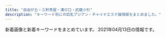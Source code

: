 ```yaml
---
title: "自由が丘・三軒茶屋・溝の口・武蔵小杉"
description: "キーワード別にの巨乳アジアン・チャイナエステ嬢情報をまとめました。"
---
```


新着画像と新着キーワードをまとめています。
2021年04月13日の情報です。

<DmmAffiliateIns />
<KeywordTable
  shops={
    [
    {
        "img_links": [
            "http://www.miyuki.es-relax.info/images/sp02.jpg",
            "http://www.miyuki.es-relax.info/images/sp03.jpg",
            "http://www.miyuki.es-relax.info/gals/yuki1.jpg",
            "http://www.miyuki.es-relax.info/gals/nana1.jpg",
            "http://www.miyuki.es-relax.info/images/kp01.jpg",
            "http://www.miyuki.es-relax.info/images/sp01.jpg",
            "http://www.miyuki.es-relax.info/images/info3.jpg",
            "http://www.miyuki.es-relax.info/gals/yuri1.jpg",
            "http://www.miyuki.es-relax.info/images/info4.jpg",
            "http://www.miyuki.es-relax.info/images/yoyaku.png",
            "http://www.miyuki.es-relax.info/images/info1.jpg",
            "http://www.miyuki.es-relax.info/images/info2.jpg"
        ],
        "keywords": {},
        "name": "\u30de\u30c3\u30b5\u30fc\u30b8\u306e\u66d9",
        "url": "http://www.miyuki.es-relax.info/",
        "station": "\u5927\u5ca1\u5c71\u99c5"
    },
    {
        "name": "\u5922\u898b\u5802",
        "station": "\u99d2\u6ca2\u5927\u5b66\u99c5\u99d2\u6ca2\u516c\u5712\u53e3",
        "url": "http://esthegt.xyz/ymd/",
        "img_links": [
            "http://esthegt.xyz/ymd/girl/8.jpg",
            "http://esthegt.xyz/ymd/images/call.png",
            "http://esthegt.xyz/ymd/girl/7.jpg",
            "http://esthegt.xyz/ymd/girl/9.jpg",
            "http://esthegt.xyz/ymd/images/button-3.png",
            "http://esthegt.xyz/ymd/images/button-2.png",
            "http://esthegt.xyz/ymd/images/tt.png",
            "http://esthegt.xyz/ymd/images/button-4.png",
            "http://esthegt.xyz/ymd/girl/6.jpg",
            "http://esthegt.xyz/ymd/images/button-6.png",
            "http://esthegt.xyz/ymd/images/button-5.png",
            "http://esthegt.xyz/ymd/girl/10.jpg",
            "http://esthegt.xyz/ymd/images/button-1.png"
        ],
        "keywords": {}
    },
    {
        "url": "http://in-esthe.com/you/",
        "keywords": {},
        "name": "\u60a0",
        "img_links": [
            "http://in-esthe.com/you/images/botton.jpg",
            "http://in-esthe.com/you/images/p-0.jpg",
            "http://cdn.dino-es.com/images/logo/468x60DinoEs.png",
            "http://in-esthe.com/you/images/p-7.jpg",
            "http://in-esthe.com/you/images/p-4.jpg",
            "http://in-esthe.com/you/images/p-10.jpg",
            "http://in-esthe.com/you/images/p-11.jpg",
            "http://in-esthe.com/you/images/r-1.jpg",
            "http://in-esthe.com/you/images/mo.png",
            "http://in-esthe.com/you/images/p-9.jpg",
            "http://in-esthe.com/you/images/r-2.jpg",
            "http://in-esthe.com/you/images/p-8.jpg",
            "http://in-esthe.com/you/images/p-3.jpg",
            "http://in-esthe.com/you/images/p-5.jpg",
            "http://in-esthe.com/you/images/fla.jpg"
        ],
        "station": "\u5b66\u82b8\u5927\u5b66\u99c5\u6771\u53e3"
    },
    {
        "url": "http://ms-shinraku.com/",
        "img_links": [
            "http://ms-shinraku.com/pic/topimg1.jpg",
            "http://ms-shinraku.com/staff/ayumi/01.jpg",
            "http://ms-shinraku.com/img/ttl_staff.png",
            "http://ms-shinraku.com/staff/mari/01.jpg",
            "http://ms-shinraku.com/img/foot.png",
            "http://ms-shinraku.com/staff/momoka/01.jpg",
            "http://ms-shinraku.com/staff/ran/01.jpg",
            "http://ms-shinraku.com/staff/kanako/01.jpg",
            "http://ms-shinraku.com/i/files/homeimg.jpg",
            "http://ms-shinraku.com/staff/yuki/01.jpg",
            "http://ms-shinraku.com/pic/head.jpg",
            "http://ms-shinraku.com/pic/topimg2.jpg"
        ],
        "station": "\u5b66\u82b8\u5927\u5b66\u99c5\u6771\u53e3",
        "name": "\u5fc3\u697d",
        "keywords": {
            "C": 2
        }
    },
    {
        "url": "http://www.es-flower.link/",
        "name": "\u6625\u306e\u604b",
        "img_links": [
            "http://www.es-flower.link/images/6.jpg",
            "http://www.es-flower.link/images/interior_t.jpg",
            "http://www.es-flower.link/sp/images/sys1.jpg",
            "http://www.es-flower.link/sp/images/pc.jpg",
            "http://www.es-flower.link/sp/img/nene1.jpg",
            "http://www.es-flower.link/sp/images/interior_t.jpg",
            "http://www.es-flower.link/images/3.jpg",
            "http://www.es-flower.link/images/7.jpg",
            "http://www.es-flower.link/sp/img/koyuki1.jpg",
            "http://www.es-flower.link/sp/menu/top.jpg",
            "http://www.es-flower.link/sp/images/time.jpg",
            "http://www.es-flower.link/img/koyuki1.jpg",
            "http://www.es-flower.link/sp/images/6.jpg",
            "http://www.es-flower.link/images/rec1.png",
            "http://www.es-flower.link/sp/images/sys3.jpg",
            "http://www.es-flower.link/sp/images/7.jpg",
            "http://www.es-flower.link/sp/images/5.jpg",
            "http://www.es-flower.link/sp/img/mizuki1.jpg",
            "http://www.es-flower.link/sp/images/top.jpg",
            "http://www.es-flower.link/sp/img/yuyu1.jpg",
            "http://www.es-flower.link/images/2.jpg",
            "http://www.es-flower.link/sp/img/yume1.jpg",
            "http://www.es-flower.link/images/4.jpg",
            "http://www.es-flower.link/sp/images/2.jpg",
            "http://www.es-flower.link/images/staff_t.jpg",
            "http://www.es-flower.link/sp/images/footer.jpg",
            "http://www.es-flower.link/images/head.jpg",
            "http://www.es-flower.link/images/sys.png",
            "http://www.es-flower.link/sp/images/tel.jpg",
            "http://www.es-flower.link/sp/images/sys2.jpg",
            "http://www.es-flower.link/sp/images/1.jpg",
            "http://www.es-flower.link/images/sm.jpg",
            "http://www.es-flower.link/img/huyumi1.jpg",
            "http://www.es-flower.link/sp/images/staff_t.jpg",
            "http://www.es-flower.link/sp/images/news.jpg",
            "http://www.es-flower.link/sp/images/int1.jpg",
            "http://www.es-flower.link/sp/images/4.jpg",
            "http://www.es-flower.link/sp/images/3.jpg",
            "http://www.es-flower.link/images/1.jpg",
            "http://www.es-flower.link/img/mizuki1.jpg",
            "http://www.es-flower.link/images/int2.png",
            "http://www.es-flower.link/img/nene1.jpg",
            "http://www.es-flower.link/sp/menu/interior.jpg",
            "http://www.es-flower.link/sp/images/ac1.jpg",
            "http://www.es-flower.link/images/news.jpg",
            "http://www.es-flower.link/sp/img/huyumi1.jpg",
            "http://www.es-flower.link/sp/images/rec1.jpg",
            "http://www.es-flower.link/img/yume1.jpg",
            "http://www.es-flower.link/sp/images/head.png",
            "http://www.es-flower.link/sp/images/newsb.png",
            "http://www.es-flower.link/sp/img/arisa1.jpg",
            "http://www.es-flower.link/images/rec2.jpg",
            "http://www.es-flower.link/img/arisa1.jpg",
            "http://www.es-flower.link/images/5.jpg",
            "http://www.es-flower.link/images/ta.jpg",
            "http://www.es-flower.link/sp/images/sisu.jpg",
            "http://www.es-flower.link/images/info.jpg",
            "http://www.es-flower.link/sp/images/int2.jpg",
            "http://www.es-flower.link/sp/images/rec2.jpg",
            "http://www.es-flower.link/sp/images/sisu_t.jpg",
            "http://www.es-flower.link/img/yuyu1.jpg",
            "http://www.es-flower.link/images/int1.png",
            "http://www.es-flower.link/sp/images/rec3.jpg",
            "http://www.es-flower.link/sp/menu/staff.jpg",
            "http://www.es-flower.link/images/mobile.jpg"
        ],
        "station": "\u81ea\u7531\u304c\u4e18\u99c5\u5317\u53e3",
        "keywords": {}
    },
    {
        "name": "\u898b\u8fd4\u308a\u7f8e\u4eba",
        "station": "\u90fd\u7acb\u5927\u5b66\u99c5",
        "keywords": {
            "88": 2,
            "C": 1,
            "D": 3,
            "87": 2
        },
        "img_links": [
            "http://www.mikaeribijin.esturl.com/images/information.png",
            "http://www.mikaeribijin.esturl.com/images/bj3.png",
            "http://www.mikaeribijin.esturl.com/images/shop/shop03.jpg",
            "http://www.mikaeribijin.esturl.com/files/002.jpg",
            "http://www.mikaeribijin.esturl.com/images/line.jpg",
            "http://www.mikaeribijin.esturl.com/files/003-02.jpg",
            "http://www.mikaeribijin.esturl.com/files/003.jpg",
            "http://www.mikaeribijin.esturl.com/images/top.png",
            "http://www.mikaeribijin.esturl.com/images/mobile.png",
            "http://www.mikaeribijin.esturl.com/images/top_sche.png",
            "http://www.mikaeribijin.esturl.com/images/girl-z2.jpg",
            "http://www.mikaeribijin.esturl.com/files/001.jpg",
            "http://www.mikaeribijin.esturl.com/images/shop/shop04.jpg",
            "http://www.mikaeribijin.esturl.com/images/link_line.png",
            "http://www.mikaeribijin.esturl.com/images/shop/shop01.jpg",
            "http://www.mikaeribijin.esturl.com/files/004-02.jpg",
            "http://www.mikaeribijin.esturl.com/images/shop/shop02.jpg",
            "http://www.mikaeribijin.esturl.com/files/004.jpg",
            "http://www.mikaeribijin.esturl.com/images/girl-z1.jpg",
            "http://www.mikaeribijin.esturl.com/files/002-02.jpg",
            "http://www.mikaeribijin.esturl.com/files/001-02.jpg",
            "http://www.mikaeribijin.esturl.com/images/staff_line.png"
        ],
        "url": "http://www.mikaeribijin.esturl.com/"
    },
    {
        "img_links": [
            "http://www.wqiowaz.site/picture/call.png",
            "http://www.wqiowaz.site/uploads/201008/1-20100Q55522V7.jpg",
            "http://www.wqiowaz.site/uploads/201008/1-20100Q55403531.jpg",
            "http://www.wqiowaz.site/picture/m-head01.jpg",
            "http://www.wqiowaz.site/picture/cam-01.jpg",
            "http://www.wqiowaz.site/uploads/200630/1-200630094K4325.jpg",
            "http://www.wqiowaz.site/uploads/200629/1-200629103104120.jpg",
            "http://www.wqiowaz.site/uploads/201008/1-20100Q5550EL.jpg",
            "http://www.wqiowaz.site/uploads/200914/1-200914164443K1.jpg",
            "http://www.wqiowaz.site/uploads/200629/1-200629103142X4.jpg",
            "http://www.wqiowaz.site/uploads/200914/1-20091416442NT.jpg",
            "http://www.wqiowaz.site/uploads/201008/1-20100Q5541T55.jpg",
            "http://www.wqiowaz.site/picture/foot01.jpg",
            "http://www.wqiowaz.site/uploads/200630/1-200630094H5294.jpg",
            "http://www.wqiowaz.site/picture/m-top003.jpg",
            "http://www.wqiowaz.site/uploads/200629/1-200629103204442.jpg",
            "http://www.wqiowaz.site/picture/m-top004.jpg"
        ],
        "name": "Sweet",
        "url": "http://www.wqiowaz.site/",
        "station": "\u7528\u8cc0\u99c5\u6771\u53e3",
        "keywords": {
            "86": 1,
            "D": 3,
            "F": 4,
            "94": 4,
            "84": 2
        }
    },
    {
        "name": "\u8d64\u30d0\u30e9",
        "keywords": {},
        "station": "\u4e8c\u5b50\u7389\u5ddd\u99c5\u897f\u53e3",
        "url": "http://chishituyop.xyz/",
        "img_links": [
            "http://chishituyop.xyz/style/images/index-miru_03.jpg",
            "http://chishituyop.xyz/style/images/t2.png",
            "http://chishituyop.xyz/uploads/210413/1-210413125542J5.jpg",
            "http://chishituyop.xyz/style/images/nav-sys.jpg",
            "http://chishituyop.xyz/style/images/sys.jpg",
            "http://chishituyop.xyz/style/images/index-miru_18.jpg",
            "http://chishituyop.xyz/uploads/210413/1-21041312560R29.jpg",
            "http://chishituyop.xyz/style/images/t3.png",
            "http://chishituyop.xyz/style/images/nav2-sta.png",
            "http://chishituyop.xyz/uploads/210413/1-21041312562W23.jpg",
            "http://chishituyop.xyz/style/images/index-miru_06.jpg",
            "http://chishituyop.xyz/style/images/t4.jpg",
            "http://chishituyop.xyz/uploads/201229/1-201229152000Y5.jpg",
            "http://chishituyop.xyz/style/images/t6.jpg",
            "http://chishituyop.xyz/style/images/s-bian.png"
        ]
    },
    {
        "name": "JoJo",
        "img_links": [
            "http://www.jojo.mensnv.com/images/slider/01.jpg",
            "http://www.jojo.mensnv.com/files/003.jpg",
            "http://www.jojo.mensnv.com/files/005.jpg",
            "http://www.jojo.mensnv.com/files/006.jpg",
            "http://www.jojo.mensnv.com/files/005-03.jpg",
            "http://www.jojo.mensnv.com/files/003-02.jpg",
            "http://www.jojo.mensnv.com/images/coverGirlParts.png",
            "http://www.jojo.mensnv.com/files/010-02.jpg",
            "http://www.jojo.mensnv.com/files/011-03.jpg",
            "http://www.jojo.mensnv.com/files/010-03.jpg",
            "http://www.jojo.mensnv.com/files/006-02.jpg",
            "http://www.jojo.mensnv.com/files/004-02.jpg",
            "http://www.jojo.mensnv.com/files/014-02.jpg",
            "http://www.jojo.mensnv.com/files/013-02.jpg",
            "http://www.jojo.mensnv.com/files/002-02.jpg",
            "http://www.jojo.mensnv.com/files/009-03.jpg",
            "http://www.jojo.mensnv.com/files/012-02.jpg",
            "http://www.jojo.mensnv.com/files/012.jpg",
            "http://www.jojo.mensnv.com/files/013.jpg",
            "http://www.jojo.mensnv.com/files/001-03.jpg",
            "http://www.jojo.mensnv.com/files/001-02.jpg",
            "http://www.jojo.mensnv.com/files/004-03.jpg",
            "http://www.jojo.mensnv.com/images/slider/03.jpg",
            "http://www.jojo.mensnv.com/files/002-03.jpg",
            "http://www.jojo.mensnv.com/images/mobile.jpg",
            "http://www.jojo.mensnv.com/files/011.jpg",
            "http://www.jojo.mensnv.com/files/004.jpg",
            "http://www.jojo.mensnv.com/files/009.jpg",
            "http://www.jojo.mensnv.com/files/010.jpg",
            "http://www.jojo.mensnv.com/files/014.jpg",
            "http://www.jojo.mensnv.com/files/006-03.jpg",
            "http://www.jojo.mensnv.com/images/tel.png",
            "http://www.jojo.mensnv.com/files/003-03.jpg",
            "http://www.jojo.mensnv.com/files/011-02.jpg",
            "http://www.jojo.mensnv.com/files/013-03.jpg",
            "http://www.jojo.mensnv.com/images/backlistbtn.png",
            "http://www.jojo.mensnv.com/files/007-03.jpg",
            "http://www.jojo.mensnv.com/files/014-03.jpg",
            "http://www.jojo.mensnv.com/images/slider/02.jpg",
            "http://www.jojo.mensnv.com/files/009-02.jpg",
            "http://www.jojo.mensnv.com/files/002.jpg",
            "http://www.jojo.mensnv.com/files/005-02.jpg",
            "http://www.jojo.mensnv.com/files/007-02.jpg",
            "http://www.jojo.mensnv.com/files/012-03.jpg",
            "http://www.jojo.mensnv.com/files/007.jpg",
            "http://www.jojo.mensnv.com/files/001.jpg",
            "http://www.jojo.mensnv.com/images/showCover.png"
        ],
        "station": "\u4e09\u8ed2\u8336\u5c4b\u99c5\u5357\u53e3",
        "url": "http://www.jojo.mensnv.com/",
        "keywords": {
            "84": 6,
            "86": 12,
            "88": 3,
            "D": 18,
            "85": 9,
            "C": 3,
            "\u30bb\u30af\u30b7\u30fc": 1
        }
    },
    {
        "url": "http://www.esthe.esraku.com/",
        "name": "\u53f0\u6e7e\u30a8\u30b9\u30c6",
        "station": "\u4e09\u8ed2\u8336\u5c4b\u99c5\u5357\u53e3",
        "keywords": {
            "86": 8,
            "87": 16,
            "91": 8,
            "88": 8,
            "85": 8,
            "D": 40,
            "E": 8
        },
        "img_links": [
            "http://www.esthe.esraku.com/images/m3.jpg",
            "http://www.esthe.esraku.com/files/006.jpg",
            "http://www.esthe.esraku.com/files/004.jpg",
            "http://www.esthe.esraku.com/images/slider-img002.jpg",
            "http://www.esthe.esraku.com/files/003.jpg",
            "http://www.esthe.esraku.com/files/005.jpg",
            "http://www.esthe.esraku.com/images/s_top_therapist.png",
            "http://www.esthe.esraku.com/images/m6.jpg",
            "http://www.esthe.esraku.com/images/m4.jpg",
            "http://www.esthe.esraku.com/images/s_message.png",
            "http://www.esthe.esraku.com/images/s_news.png",
            "http://www.esthe.esraku.com/images/s_pickup.png",
            "http://www.esthe.esraku.com/images/m1.jpg",
            "http://www.esthe.esraku.com/files/001.jpg",
            "http://www.esthe.esraku.com/files/002.jpg",
            "http://www.esthe.esraku.com/images/m2.jpg",
            "http://www.esthe.esraku.com/images/slider-img001.jpg"
        ]
    },
    {
        "keywords": {
            "C": 17,
            "D": 6,
            "86": 5,
            "84": 1,
            "E": 1,
            "87": 2
        },
        "name": "\u661f\u306e\u8f1d\u304d",
        "station": "\u4e09\u8ed2\u8336\u5c4b\u99c5\u5317\u53e3",
        "url": "http://kagayaki.jpn.cm/",
        "img_links": [
            "http://kagayaki.jpn.cm/photos/sites/35/2017/11/2017110107513579.jpg",
            "http://kagayaki.jpn.cm/images/room4.jpg",
            "http://kagayaki.jpn.cm/images/room6.jpg",
            "http://kagayaki.jpn.cm/images/room2.jpg",
            "http://kagayaki.jpn.cm/images/room5.jpg",
            "http://kagayaki.jpn.cm/images/girl-z1.jpg",
            "http://kagayaki.jpn.cm/photos/sites/35/2020/10/2020100418535814.jpg",
            "http://kagayaki.jpn.cm/photos/sites/35/2016/08/staff3.jpg",
            "http://kagayaki.jpn.cm/photos/sites/35/2016/09/637893871729784570.jpg",
            "http://kagayaki.jpn.cm/images/mobile.jpg",
            "http://kagayaki.jpn.cm/images/staff_line.png",
            "http://kagayaki.jpn.cm/images/girl-z2.jpg",
            "http://kagayaki.jpn.cm/images/top.jpg",
            "http://kagayaki.jpn.cm/photos/sites/35/2016/11/11.jpg",
            "http://kagayaki.jpn.cm/photos/sites/35/2016/08/staff32.jpg",
            "http://kagayaki.jpn.cm/images/bj3.png",
            "http://kagayaki.jpn.cm/photos/sites/35/2016/11/12.jpg",
            "http://kagayaki.jpn.cm/photos/sites/35/2019/09/2019092518230998.jpg",
            "http://kagayaki.jpn.cm/images/mobile2.jpg",
            "http://kagayaki.jpn.cm/photos/sites/35/2016/11/1.jpg",
            "http://kagayaki.jpn.cm/images/room1.jpg",
            "http://kagayaki.jpn.cm/images/end1.jpg",
            "http://kagayaki.jpn.cm/images/room3.jpg",
            "http://kagayaki.jpn.cm/images/staff0.jpg"
        ]
    },
    {
        "station": "\u4e09\u8ed2\u8336\u5c4b\u99c5\u4e16\u7530\u8c37\u901a\u308a\u53e3",
        "img_links": [
            "http://www.brilliance.mesthe.com/files/003.jpg",
            "http://www.brilliance.mesthe.com/images/shop/shop03.jpg",
            "http://www.brilliance.mesthe.com/images/zi_massage.png",
            "http://www.brilliance.mesthe.com/files/001-03.jpg",
            "http://www.brilliance.mesthe.com/images/new1.png",
            "http://www.brilliance.mesthe.com/images/main_bottom.png",
            "http://www.brilliance.mesthe.com/files/002-03.jpg",
            "http://www.brilliance.mesthe.com/images/main_top.png",
            "http://www.brilliance.mesthe.com/images/maga.jpg",
            "http://www.brilliance.mesthe.com/files/001-02.jpg",
            "http://www.brilliance.mesthe.com/files/002.jpg",
            "http://www.brilliance.mesthe.com/files/005-03.jpg",
            "http://www.brilliance.mesthe.com/images/s1.jpg",
            "http://www.brilliance.mesthe.com/images/zi_staff.png",
            "http://www.brilliance.mesthe.com/images/infotiao1.jpg",
            "http://www.brilliance.mesthe.com/files/003-02.jpg",
            "http://www.brilliance.mesthe.com/files/004-03.jpg",
            "http://www.brilliance.mesthe.com/images/tel.png",
            "http://www.brilliance.mesthe.com/images/new3.png",
            "http://www.brilliance.mesthe.com/files/003-03.jpg",
            "http://www.brilliance.mesthe.com/images/xian.png",
            "http://www.brilliance.mesthe.com/images/pick.png",
            "http://www.brilliance.mesthe.com/files/004.jpg",
            "http://www.brilliance.mesthe.com/files/004-02.jpg",
            "http://www.brilliance.mesthe.com/images/shop/shop02.jpg",
            "http://www.brilliance.mesthe.com/files/001.jpg",
            "http://www.brilliance.mesthe.com/images/shop/shop01.jpg",
            "http://www.brilliance.mesthe.com/images/s2.jpg",
            "http://www.brilliance.mesthe.com/files/002-02.jpg",
            "http://www.brilliance.mesthe.com/files/005-02.jpg",
            "http://www.brilliance.mesthe.com/files/005.jpg",
            "http://www.brilliance.mesthe.com/images/service.png",
            "http://www.brilliance.mesthe.com/images/s3.jpg",
            "http://www.brilliance.mesthe.com/images/shop/shop04.jpg"
        ],
        "keywords": {
            "86": 2,
            "D": 3,
            "85": 2,
            "C": 2,
            "87": 1
        },
        "url": "http://www.brilliance.mesthe.com/",
        "name": "\u30d6\u30ea\u30ea\u30a2\u30f3\u30b9"
    },
    {
        "name": "\u604b\u5fc3",
        "url": "https://koi-heart.com/",
        "keywords": {
            "D": 13,
            "E": 11
        },
        "img_links": [
            "https://koi-heart.com/wp-content/themes/este/img/top-img02.png",
            "https://koi-heart.com/wp-content/themes/este/img/top-img03.png",
            "https://koi-heart.com/wp-content/uploads/2018/12/786521koih.jpg",
            "https://koi-heart.com/wp-content/themes/este/img/4.jpg",
            "https://koi-heart.com/wp-content/uploads/2020/01/8765467koih.jpg",
            "https://koi-heart.com/wp-content/themes/este/img/tel_header.png",
            "https://koi-heart.com/wp-content/uploads/2019/12/7826157koih.jpg",
            "https://koi-heart.com/wp-content/uploads/2018/12/8976koih.jpg",
            "https://koi-heart.com/wp-content/themes/este/img/2.jpg",
            "https://koi-heart.com/wp-content/uploads/2019/06/897621koih.jpg",
            "https://koi-heart.com/wp-content/themes/este/img/top-img01.png",
            "https://koi-heart.com/wp-content/themes/este/img/tel_footer.png",
            "https://koi-heart.com/wp-content/themes/este/img/3.jpg",
            "https://koi-heart.com/wp-content/themes/este/img/call.png",
            "https://koi-heart.com/wp-content/themes/este/img/1.jpg",
            "https://koi-heart.com/wp-content/uploads/2019/06/786astyhkoih.jpg",
            "https://koi-heart.com/wp-content/uploads/2018/12/78651koih.jpg"
        ],
        "station": "\u4e8c\u5b50\u7389\u5ddd\u99c5"
    },
    {
        "station": "\u4e09\u8ed2\u8336\u5c4b\u99c5\u5357\u53e3",
        "img_links": [
            "http://aosora.work/images/int2.png",
            "http://aosora.work/img/sora2.jpg",
            "http://aosora.work/images/4.jpg",
            "http://aosora.work/img/karen2.jpg",
            "http://aosora.work/images/2.jpg",
            "http://aosora.work/images/sys3.png",
            "http://aosora.work/images/3.jpg",
            "http://aosora.work/images/int1.png",
            "http://aosora.work/staff/miya.jpg",
            "http://aosora.work/images/1.jpg",
            "http://aosora.work/img/momo1.jpg",
            "http://aosora.work/staff/karen.jpg",
            "http://aosora.work/img/hina2.jpg",
            "http://aosora.work/staff/momo.jpg",
            "http://aosora.work/images/6.jpg",
            "http://aosora.work/images/s1.png",
            "http://aosora.work/img/momo2.jpg",
            "http://aosora.work/staff/sora.jpg",
            "http://aosora.work/images/sys1.jpg",
            "http://aosora.work/images/s1.jpg",
            "http://aosora.work/images/head.jpg",
            "http://aosora.work/img/yu2.jpg",
            "http://aosora.work/images/5.jpg",
            "http://aosora.work/images/interior_t.png",
            "http://aosora.work/staff/yu.jpg",
            "http://aosora.work/images/s2.jpg",
            "http://aosora.work/img/yu1.jpg",
            "http://aosora.work/images/sys2.jpg",
            "http://aosora.work/img/miya1.jpg",
            "http://aosora.work/img/sora1.jpg",
            "http://aosora.work/img/hina1.jpg",
            "http://aosora.work/img/karen1.jpg",
            "http://aosora.work/staff/hina.jpg",
            "http://aosora.work/images/mobile.png",
            "http://aosora.work/images/staff_t.png",
            "http://aosora.work/images/news.png"
        ],
        "name": "\u9752\u7a7a",
        "url": "http://aosora.work/",
        "keywords": {}
    },
    {
        "keywords": {},
        "url": "http://b-berry.work/",
        "img_links": [
            "http://b-berry.work/img/yuri1.jpg",
            "http://b-berry.work/img/mona1.jpg",
            "http://b-berry.work/images/tg.jpg",
            "http://b-berry.work/images/rec2.jpg",
            "http://b-berry.work/images/staff_t.jpg",
            "http://b-berry.work/images/2.jpg",
            "http://b-berry.work/images/int1.jpg",
            "http://b-berry.work/images/ac1.jpg",
            "http://b-berry.work/staff/mona.jpg",
            "http://b-berry.work/images/s1.png",
            "http://b-berry.work/img/maya1.jpg",
            "http://b-berry.work/images/news.jpg",
            "http://b-berry.work/images/ac2.jpg",
            "http://b-berry.work/images/int2.jpg",
            "http://b-berry.work/images/1.jpg",
            "http://b-berry.work/staff/yuri.jpg",
            "http://b-berry.work/images/sys.jpg",
            "http://b-berry.work/images/interior_t.jpg",
            "http://b-berry.work/images/3.jpg",
            "http://b-berry.work/staff/maya.jpg",
            "http://b-berry.work/images/head.jpg",
            "http://b-berry.work/images/rec1.jpg"
        ],
        "station": "\u81ea\u7531\u304c\u4e18\u99c5\u5317\u53e3",
        "name": "\u30d6\u30eb\u30fc\u30d9\u30ea\u30fc"
    },
    {
        "keywords": {
            "C": 20,
            "85": 2,
            "D": 6,
            "87": 6,
            "88": 2,
            "86": 2
        },
        "url": "http://www.hanamizuki.esturl.com/",
        "name": "\u82b1\u6c34\u6728",
        "img_links": [
            "http://www.hanamizuki.esturl.com/files/002.jpg",
            "http://www.hanamizuki.esturl.com/img/ttl_info.png",
            "http://www.hanamizuki.esturl.com/files/002-02.jpg",
            "http://www.hanamizuki.esturl.com/img/btn_side_mobile.jpg",
            "http://www.hanamizuki.esturl.com/img/pickup.jpg",
            "http://www.hanamizuki.esturl.com/files/003.jpg",
            "http://www.hanamizuki.esturl.com/files/003-02.jpg",
            "http://www.hanamizuki.esturl.com/files/005.jpg",
            "http://www.hanamizuki.esturl.com/img/ttl_news.png",
            "http://www.hanamizuki.esturl.com/files/001-02.jpg",
            "http://www.hanamizuki.esturl.com/files/004-02.jpg",
            "http://www.hanamizuki.esturl.com/img/btn_blog.png",
            "http://www.hanamizuki.esturl.com/files/004.jpg",
            "http://www.hanamizuki.esturl.com/files/001.jpg",
            "http://www.hanamizuki.esturl.com/img/goback.jpg",
            "http://www.hanamizuki.esturl.com/files/006-02.jpg",
            "http://www.hanamizuki.esturl.com/files/006.jpg",
            "http://www.hanamizuki.esturl.com/files/005-02.jpg",
            "http://www.hanamizuki.esturl.com/img/tel.png"
        ],
        "station": "\u4e09\u8ed2\u8336\u5c4b\u99c5\u5317\u53e3B"
    },
    {
        "name": "\u697d\u697d\u5c4b",
        "keywords": {
            "C": 14
        },
        "img_links": [
            "http://ms-rlx.com/staff/ruri/01.jpg",
            "http://ms-rlx.com/staff/ringo/01mb.jpg",
            "http://ms-rlx.com/staff/ruri/01mb.jpg",
            "http://ms-rlx.com/i/files/homeimg.jpg",
            "http://ms-rlx.com/staff/sachan/01mb.jpg",
            "http://ms-rlx.com/img/att.png",
            "http://ms-rlx.com/img/ttl_mobile.png",
            "http://ms-rlx.com/img/access/road01.jpg",
            "http://ms-rlx.com/staff/ringo/01.jpg",
            "http://ms-rlx.com/img/access/road02.jpg",
            "http://ms-rlx.com/img/ttl_concept.png",
            "http://ms-rlx.com/staff/milk/01mb.jpg",
            "http://ms-rlx.com/staff/momo/01.jpg",
            "http://ms-rlx.com/staff/momo/01mb.jpg",
            "http://ms-rlx.com/img/msgbtn.png",
            "http://ms-rlx.com/img/youtube.jpg",
            "http://ms-rlx.com/pic/head.png",
            "http://ms-rlx.com/img/ttl_rec.png",
            "http://ms-rlx.com/staff/milk/01.jpg",
            "http://ms-rlx.com/img/access/road03.jpg",
            "http://ms-rlx.com/img/ttl_staff.png",
            "http://ms-rlx.com/staff/sachan/01.jpg",
            "http://ms-rlx.com/img/ttl_tnew.png"
        ],
        "station": "\u81ea\u7531\u304c\u4e18\u99c5\u5357\u53e3",
        "url": "http://ms-rlx.com/"
    },
    {
        "keywords": {
            "86": 11,
            "C": 33,
            "85": 22,
            "D": 22,
            "83": 22
        },
        "url": "https://haruya.xyz.mn/",
        "img_links": [
            "https://haruya.xyz.mn/images/room1.jpg",
            "https://haruya.xyz.mn/images/sp_btn03.png",
            "https://haruya.xyz.mn/images/link02.jpg",
            "https://haruya.xyz.mn/images/link03.jpg",
            "https://haruya.xyz.mn/photos/sites/59/2021/04/2021041302545298.jpg",
            "https://haruya.xyz.mn/photos/sites/59/2021/04/2021041303063833.jpg",
            "https://haruya.xyz.mn/images/sp_btn04.png",
            "https://haruya.xyz.mn/images/link04.jpg",
            "https://haruya.xyz.mn/photos/sites/59/2021/04/2021041303015279.jpg",
            "https://haruya.xyz.mn/images/sp_btn02.png",
            "https://haruya.xyz.mn/images/room3.jpg",
            "https://haruya.xyz.mn/photos/sites/59/2021/04/2021041303030050.jpg",
            "https://haruya.xyz.mn/images/top_slider02.png",
            "https://haruya.xyz.mn/images/end.jpg",
            "https://haruya.xyz.mn/photos/sites/59/2021/04/2021041303004451.jpg",
            "https://haruya.xyz.mn/images/room2.jpg",
            "https://haruya.xyz.mn/images/top_slider01.png",
            "https://haruya.xyz.mn/images/link01.jpg",
            "https://haruya.xyz.mn/images/room4.jpg",
            "https://haruya.xyz.mn/images/sp_btn01.png"
        ],
        "name": "\u6625\u5c4b",
        "station": "\u4e8c\u5b50\u7389\u5ddd\u99c5\u897f\u53e3"
    },
    {
        "img_links": [
            "http://www.annex-jp.info/i/img/sayuri.jpg",
            "http://annex-jp.info/images/mari.jpg",
            "http://www.annex-jp.info/i/img/riri.jpg",
            "http://annex-jp.info/images/kp-info.jpg",
            "http://annex-jp.info/images/mayumi.jpg",
            "http://annex-jp.info/images/sayuri.jpg",
            "http://www.annex-jp.info/i/img/yoho.jpg",
            "http://www.annex-jp.info/i/img/nana.jpg",
            "http://annex-jp.info/images/nana.jpg",
            "http://annex-jp.info/images/info.png",
            "http://www.annex-jp.info/i/img/mari.jpg",
            "http://annex-jp.info/images/yoho.jpg",
            "http://www.annex-jp.info/i/img/mayumi.jpg",
            "http://annex-jp.info/images/riri.jpg"
        ],
        "keywords": {},
        "url": "http://annex-jp.info/",
        "name": "\u305f\u3093\u307d\u307d",
        "station": "\u81ea\u7531\u304c\u4e18\u99c5\u5317\u53e3"
    },
    {
        "keywords": {},
        "url": "https://ohbay.relaxjp.com/",
        "station": "\u4e8c\u5b50\u7389\u5ddd\u99c5\u6771\u53e3",
        "name": "Oh Baby",
        "img_links": [
            "https://ohbay.relaxjp.com/css/osusume02.jpg",
            "https://ohbay.relaxjp.com/css/staff/staff01.jpg",
            "https://ohbay.relaxjp.com/css/staff/staff02.jpg",
            "https://ohbay.relaxjp.com/css/m-head.jpg",
            "https://ohbay.relaxjp.com/images/call.png",
            "https://ohbay.relaxjp.com/css/osusume001.jpg",
            "https://ohbay.relaxjp.com/css/foot.jpg",
            "https://ohbay.relaxjp.com/css/staff/staff04.jpg",
            "https://ohbay.relaxjp.com/css/osusume03.jpg",
            "https://ohbay.relaxjp.com/css/staff/staff03.jpg",
            "https://ohbay.relaxjp.com/css/top03.jpg",
            "https://ohbay.relaxjp.com/css/top02.jpg",
            "https://ohbay.relaxjp.com/css/top0001.jpg"
        ]
    },
    {
        "station": "\u5b66\u82b8\u5927\u5b66\u99c5\u897f\u53e3",
        "keywords": {
            "E": 2,
            "C": 4,
            "D": 4
        },
        "img_links": [
            "http://clair.work/images/icon_ranking_03.png",
            "http://clair.work/images/recruit/req_03.jpg",
            "http://clair.work/images/recruit/nagare_03.jpg",
            "http://clair.work/images/mainvisual_01.jpg",
            "http://clair.work/images/no_image.jpg",
            "http://clair.work/images/recruit/nagare_01.jpg",
            "http://clair.work/staff/yua1.jpg",
            "http://clair.work/images/recruit/message_03.png",
            "http://clair.work/images/icon_ranking_02.png",
            "http://clair.work/staff/humi2.jpg",
            "http://clair.work/images/recruit/nagare_02.jpg",
            "http://clair.work/images/mainvisual_02_s.jpg",
            "http://clair.work/images/recruit/point_07.png",
            "http://clair.work/images/icon_ranking_04.png",
            "http://clair.work/images/mainvisual_01_s.jpg",
            "http://clair.work/images/trigger.jpg",
            "http://clair.work/images/recruit/nagare_06.png",
            "http://clair.work/staff/humi1.jpg",
            "http://clair.work/images/sw_home.png",
            "http://clair.work/images/recruit/nagare_07.png",
            "http://clair.work/images/icon_ranking_05.png",
            "http://clair.work/images/recruit/point_06.png",
            "http://clair.work/images/icon_ranking_01.png",
            "http://clair.work/images/head_therapist.jpg",
            "http://clair.work/images/sw_tel.png",
            "http://clair.work/images/mainvisual_02.jpg",
            "http://clair.work/images/icon_new.png",
            "http://clair.work/images/recruit/point_04.png",
            "http://clair.work/staff/mayu1.jpg",
            "http://clair.work/images/recruit/sp_mainvisual.jpg",
            "http://clair.work/images/head_interior.jpg",
            "http://clair.work/images/recruit/point_09.png",
            "http://clair.work/images/recruit/point_05.png",
            "http://clair.work/staff/ayaka1.jpg",
            "http://clair.work/images/recruit/nagare_05.png",
            "http://clair.work/images/recruit/point_08.png",
            "http://clair.work/images/recruit/point_03.png",
            "http://clair.work/staff/kasumi1.jpg"
        ],
        "name": "Clair \uff5e\u30af\u30ec\u30fc\u30eb\uff5e",
        "url": "http://clair.work/"
    }
]
}
/>
<DmmAffiliateScript />
